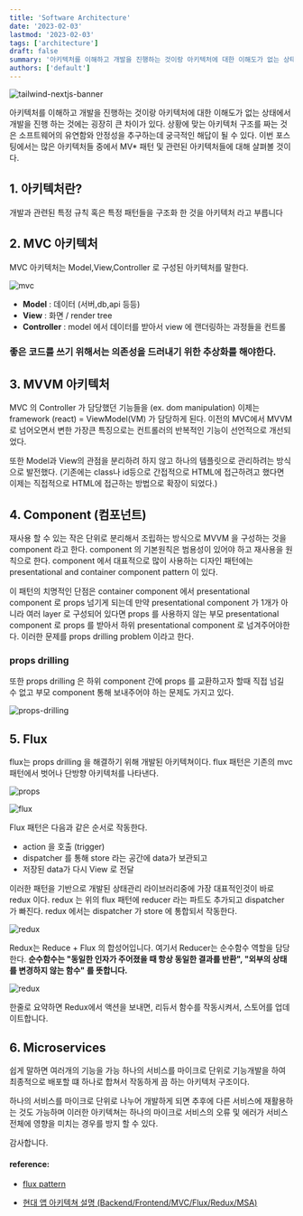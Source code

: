 ```yaml
---
title: 'Software Architecture'
date: '2023-02-03'
lastmod: '2023-02-03'
tags: ['architecture']
draft: false
summary: '아키텍처를 이해하고 개발을 진행하는 것이랑 아키텍처에 대한 이해도가 없는 상태에서 개발을 진행 하는 것에는 굉장히 큰 차이가 있다. 상황에 맞는 아키텍처 구조를 짜는 것은 소프트웨어의 유연함와 안정성을 추구하는데 궁극적인 해답이 될 수 있다. 이번 포스팅에서는 많은 Software Architecture에 대해 살펴볼 것이다.'
authors: ['default']
---
```


![tailwind-nextjs-banner](/static/mv-architecture/cover.jpg)

아키텍처를 이해하고 개발을 진행하는 것이랑 아키텍처에 대한 이해도가 없는 상태에서 개발을 진행 하는 것에는 굉장히 큰 차이가 있다. 상황에 맞는 아키텍처 구조를 짜는 것은 소프트웨어의 유연함와 안정성을 추구하는데 궁극적인 해답이 될 수 있다. 이번 포스팅에서는 많은 아키텍처들 중에서 MV\* 패턴 및 관련된 아키텍처들에 대해 살펴볼 것이다.

## 1. 아키텍처란?

개발과 관련된 특정 규칙 혹은 특정 패턴들을 구조화 한 것을 아키텍처 라고 부릅니다

## 2. MVC 아키텍처

MVC 아키텍처는 Model,View,Controller 로 구성된 아키텍처를 말한다.

![mvc](/static/mv-architecture/mvc.png)

- **Model** : 데이터 (서버,db,api 등등)
- **View** : 화면 / render tree
- **Controller** : model 에서 데이터를 받아서 view 에 랜더링하는 과정들을 컨트롤

### **좋은 코드를 쓰기 위해서는 의존성을 드러내기 위한 추상화를 해야한다.**

## 3. MVVM 아키텍처

MVC 의 Controller 가 담당했던 기능들을 (ex. dom manipulation) 이제는 framework (react) = ViewModel(VM) 가 담당하게 된다.
이전의 MVC에서 MVVM 로 넘어오면서 변한 가장큰 특징으로는 컨트롤러의 반복적인 기능이 선언적으로 개선되었다.

또한 Model과 View의 관점을 분리하려 하지 않고 하나의 템플릿으로 관리하려는 방식으로 발전했다. (기존에는 class나 id등으로 간접적으로 HTML에 접근하려고 했다면 이제는 직접적으로 HTML에 접근하는 방법으로 확장이 되었다.)

## 4. Component (컴포넌트)

재사용 할 수 있는 작은 단위로 분리해서 조립하는 방식으로 MVVM 을 구성하는 것을 component 라고 한다. component 의 기본원칙은 범용성이 있어야 하고 재사용을 원칙으로 한다. component 에서 대표적으로 많이 사용하는 디자인 패턴에는 presentational and container component pattern 이 있다.

이 패턴의 치명적인 단점은 container component 에서 presentational component 로 props 넘기게 되는데 만약 presentational component 가 1개가 아니라 여러 layer 로 구성되어 있다면 props 를 사용하지 않는 부모 presentational component 로 props 를 받아서 하위 presentational component 로 넘겨주어야한다. 이러한 문제를 props drilling problem 이라고 한다.

### props drilling

또한 props drilling 은 하위 component 간에 props 를 교환하고자 할때 직접 넘길 수 없고 부모 component 통해 보내주어야 하는 문제도 가지고 있다.

![props-drilling](/static/mv-architecture/props-drilling.png)

## 5. Flux

flux는 props drilling 을 해결하기 위해 개발된 아키텍쳐이다. flux 패턴은 기존의 mvc 패턴에서 벗어나 단방향 아키텍처를 나타낸다.

![props](/static/mv-architecture/props.png)

![flux](/static/mv-architecture/flux.png)

Flux 패턴은 다음과 같은 순서로 작동한다.

- action 을 호출 (trigger)
- dispatcher 를 통해 store 라는 공간에 data가 보관되고
- 저장된 data가 다시 View 로 전달

이러한 패턴을 기반으로 개발된 상태관리 라이브러리중에 가장 대표적인것이 바로 redux 이다. redux 는 위의 flux 패턴에 reducer 라는 파트도 추가되고 dispatcher 가 빠진다. redux 에서는 dispatcher 가 store 에 통합되서 작동한다.

![redux](/static/mv-architecture/redux.jpeg)

Redux는 Reduce + Flux 의 합성어입니다. 여기서 Reducer는 순수함수 역할을 담당한다. **순수함수는 "동일한 인자가 주어졌을 때 항상 동일한 결과를 반환", "외부의 상태를 변경하지 않는 함수" 를 뜻합니다.**

![redux](/static/mv-architecture/redux.gif)

한줄로 요약하면 Redux에서 액션을 보내면, 리듀서 함수를 작동시켜서, 스토어를 업데이트합니다.

## 6. Microservices

쉽게 말하면 여러개의 기능을 가능 하나의 서비스를 마이크로 단위로 기능개발을 하여 최종적으로 배포할 떄 하나로 합쳐서 작동하게 끔 하는 아키텍처 구조이다.

하나의 서비스를 마이크로 단위로 나누어 개발하게 되면 추후에 다른 서비스에 재활용하는 것도 가능하며 이러한 아키텍쳐는 하나의 마이크로 서비스의 오류 및 에러가 서비스 전체에 영향을 미치는 경우를 방지 할 수 있다.

감사합니다.

#### reference:

- [flux pattern](https://medium.com/lunit/redux%EA%B0%80-%ED%95%84%EC%9A%94%ED%95%98%EB%8B%A4%EB%8A%94-%EA%B2%83%EC%9D%84-%EC%96%B8%EC%A0%9C-%EC%95%8C-%EC%88%98-%EC%9E%88%EB%82%98%EC%9A%94-426a148da64d)

- [현대 앱 아키텍쳐 설명 (Backend/Frontend/MVC/Flux/Redux/MSA)](https://devocean.sk.com/blog/techBoardDetail.do?ID=164484)
